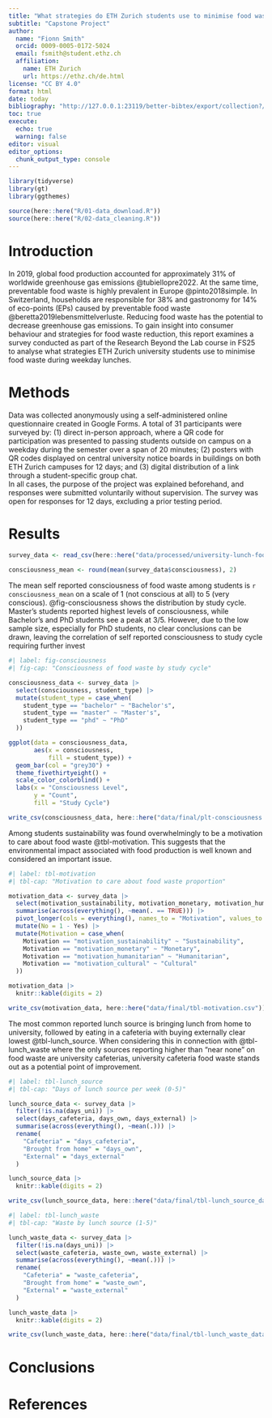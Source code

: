 ```yaml
---
title: "What strategies do ETH Zurich students use to minimise food waste during weekday lunches?"
subtitle: "Capstone Project"
author:
  name: "Fionn Smith"
  orcid: 0009-0005-0172-5024
  email: fsmith@student.ethz.ch
  affiliation: 
    name: ETH Zurich
    url: https://ethz.ch/de.html
license: "CC BY 4.0"
format: html
date: today
bibliography: "http://127.0.0.1:23119/better-bibtex/export/collection?/2/TheDeathrae.bibtex"
toc: true
execute: 
  echo: true
  warning: false
editor: visual
editor_options: 
  chunk_output_type: console
---
```


```r
library(tidyverse)
library(gt)
library(ggthemes)

source(here::here("R/01-data_download.R"))
source(here::here("R/02-data_cleaning.R"))

```

# Introduction

In 2019, global food production accounted for approximately 31% of worldwide greenhouse gas emissions @tubiellopre2022. At the same time, preventable food waste is highly prevalent in Europe @pinto2018simple. In Switzerland, households are responsible for 38% and gastronomy for 14% of eco-points (EPs) caused by preventable food waste @beretta2019lebensmittelverluste. Reducing food waste has the potential to decrease greenhouse gas emissions. To gain insight into consumer behaviour and strategies for food waste reduction, this report examines a survey conducted as part of the Research Beyond the Lab course in FS25 to analyse what strategies ETH Zurich university students use to minimise food waste during weekday lunches.

# Methods

Data was collected anonymously using a self-administered online questionnaire created in Google Forms. A total of 31 participants were surveyed by: (1) direct in-person approach, where a QR code for participation was presented to passing students outside on campus on a weekday during the semester over a span of 20 minutes; (2) posters with QR codes displayed on central university notice boards in buildings on both ETH Zurich campuses for 12 days; and (3) digital distribution of a link through a student-specific group chat. \
In all cases, the purpose of the project was explained beforehand, and responses were submitted voluntarily without supervision. The survey was open for responses for 12 days, excluding a prior testing period.

# Results

```r
survey_data <- read_csv(here::here("data/processed/university-lunch-food-waste_processed.csv"))
```

```r
consciousness_mean <- round(mean(survey_data$consciousness), 2)
```

The mean self reported consciousness of food waste among students is `r consciousness_mean` on a scale of 1 (not conscious at all) to 5 (very conscious). @fig-consciousness shows the distribution by study cycle. Master's students reported highest levels of consciousness, while Bachelor's and PhD students see a peak at 3/5. However, due to the low sample size, especially for PhD students, no clear conclusions can be drawn, leaving the correlation of self reported consciousness to study cycle requiring further invest

```r
#| label: fig-consciousness
#| fig-cap: "Consciousness of food waste by study cycle"

consciousness_data <- survey_data |> 
  select(consciousness, student_type) |> 
  mutate(student_type = case_when(
    student_type == "bachelor" ~ "Bachelor's",
    student_type == "master" ~ "Master's",
    student_type == "phd" ~ "PhD"
  ))

ggplot(data = consciousness_data, 
       aes(x = consciousness, 
           fill = student_type)) +
  geom_bar(col = "grey30") +
  theme_fivethirtyeight() +
  scale_color_colorblind() +
  labs(x = "Consciousness Level",
       y = "Count",
       fill = "Study Cycle")

write_csv(consciousness_data, here::here("data/final/plt-consciousness.csv"))
```

Among students sustainability was found overwhelmingly to be a motivation to care about food waste @tbl-motivation. This suggests that the environmental impact associated with food production is well known and considered an important issue.

```r
#| label: tbl-motivation
#| tbl-cap: "Motivation to care about food waste proportion"

motivation_data <- survey_data |> 
  select(motivation_sustainability, motivation_monetary, motivation_humanitarian, motivation_cultural) |> 
  summarise(across(everything(), ~mean(. == TRUE))) |> 
  pivot_longer(cols = everything(), names_to = "Motivation", values_to = "Yes") |>
  mutate(No = 1 - Yes) |> 
  mutate(Motivation = case_when(
    Motivation == "motivation_sustainability" ~ "Sustainability",
    Motivation == "motivation_monetary" ~ "Monetary",
    Motivation == "motivation_humanitarian" ~ "Humanitarian",
    Motivation == "motivation_cultural" ~ "Cultural"
  ))

motivation_data |> 
  knitr::kable(digits = 2)

write_csv(motivation_data, here::here("data/final/tbl-motivation.csv"))
```

The most common reported lunch source is bringing lunch from home to university, followed by eating in a cafeteria with buying externally clear lowest @tbl-lunch_source. When considering this in connection with @tbl-lunch_waste where the only sources reporting higher than "near none" on food waste are university cafeterias, university cafeteria food waste stands out as a potential point of improvement.

```r
#| label: tbl-lunch_source
#| tbl-cap: "Days of lunch source per week (0-5)"

lunch_source_data <- survey_data |> 
  filter(!is.na(days_uni)) |> 
  select(days_cafeteria, days_own, days_external) |> 
  summarise(across(everything(), ~mean(.))) |> 
  rename(
    "Cafeteria" = "days_cafeteria",
    "Brought from home" = "days_own",
    "External" = "days_external"
  )

lunch_source_data |> 
  knitr::kable(digits = 2)

write_csv(lunch_source_data, here::here("data/final/tbl-lunch_source_data.csv"))
```

```r
#| label: tbl-lunch_waste
#| tbl-cap: "Waste by lunch source (1-5)"

lunch_waste_data <- survey_data |> 
  filter(!is.na(days_uni)) |> 
  select(waste_cafeteria, waste_own, waste_external) |> 
  summarise(across(everything(), ~mean(.))) |> 
  rename(
    "Cafeteria" = "waste_cafeteria",
    "Brought from home" = "waste_own",
    "External" = "waste_external"
  )

lunch_waste_data |> 
  knitr::kable(digits = 2)

write_csv(lunch_waste_data, here::here("data/final/tbl-lunch_waste_data.csv"))
```

# Conclusions

# References
